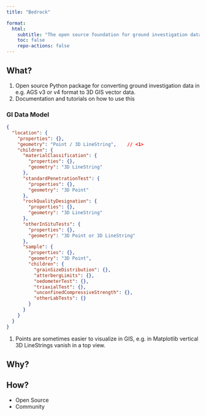```yaml
---
title: "Bedrock"

format:
  html:
    subtitle: "The open source foundation for ground investigation data, subsurface modelling and Geo-BIM"
    toc: false
    repo-actions: false
---
```



## What?
1. Open source Python package for converting ground investigation data in e.g. AGS v3 or v4 format to 3D GIS vector data.
2. Documentation and tutorials on how to use this 

### GI Data Model
```.json
{
  "location": {
    "properties": {},
    "geometry": "Point / 3D LineString",    // <1>
    "children": {
      "materialClassification": {
        "properties": {},
        "geometry": "3D LineString"
      },
      "standardPenetrationTest": {
        "properties": {},
        "geometry": "3D Point"
      },
      "rockQualityDesignation": {
        "properties": {},
        "geometry": "3D LineString"
      },
      "otherInSituTests": {
        "properties": {},
        "geometry": "3D Point or 3D LineString"
      },
      "sample": {
        "properties": {},
        "geometry": "3D Point",
        "children": {
          "grainSizeDistribution": {},
          "atterbergLimits": {},
          "oedometerTest": {},
          "triaxialTest": {},
          "unconfinedCompressiveStrength": {},
          "otherLabTests": {}
        }
      }
    }
  }
}
```
1.  Points are sometimes easier to visualize in GIS, e.g. in Matplotlib vertical 3D LineStrings vanish in a top view.


## Why?


## How?
- Open Source
- Community
